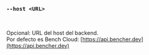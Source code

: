 ### `--host <URL>`

<br />

Opcional: URL del host del backend.  
Por defecto es Bench Cloud: [https://api.bencher.dev](https://api.bencher.dev)